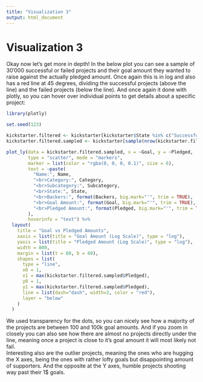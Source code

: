 ```yaml
---
title: "Visualization 3"
output: html_document
---
```

# Visualization 3

Okay now let's get more in depth! In the below plot you can see a sample of 30'000 successful or failed projects and their goal amount they wanted to raise against the actually pledged amount. Once again this is in log and also has a red line at 45 degrees, dividing the successful projects (above the line) and the failed projects (below the line). And once again it done with plotly, so you can hover over individual points to get details about a specific project:
```r
library(plotly)

set.seed(123)

kickstarter.filtered <- kickstarter[kickstarter$State %in% c("Successful", "Failed"), ]
kickstarter.filtered.sampled <- kickstarter[sample(nrow(kickstarter.filtered), 30000), ]

plot_ly(data = kickstarter.filtered.sampled, x = ~Goal, y = ~Pledged,
        type = "scatter", mode = "markers",
        marker = list(color = "rgba(0, 0, 0, 0.1)", size = 6),
        text = ~paste(
          "Name:", Name,
          "<br>Category:", Category,
          "<br>Subcategory:", Subcategory,
          "<br>State:", State,
          "<br>Backers:", format(Backers, big.mark="'", trim = TRUE),
          "<br>Goal Amount:", format(Goal, big.mark="'", trim = TRUE),
          "<br>Pledged Amount:", format(Pledged, big.mark="'", trim = TRUE)
        ),
        hoverinfo = "text") %>%
  layout(
    title = "Goal vs Pledged Amounts",
    xaxis = list(title = "Goal Amount (Log Scale)", type = "log"),
    yaxis = list(title = "Pledged Amount (Log Scale)", type = "log"),
    width = 800,
    margin = list(t = 60, b = 60),
    shapes = list(
      type = "line",
      x0 = 1,
      x1 = max(kickstarter.filtered.sampled$Pledged),
      y0 = 1,
      y1 = max(kickstarter.filtered.sampled$Pledged),
      line = list(dash="dash", width=2, color = "red"),
      layer = "below"
    )
  )
```

We used transparency for the dots, so you can nicely see how a majority of the projects are between 100 and 100k goal amounts. And if you zoom in closely you can also see how there are almost no projects directly under the line, meaning once a project is close to it's goal amount it will most likely not fail.
<br>
Interesting also are the outlier projects, meaning the ones who are hugging the X axes, being the ones with rather lofty goals but disappointing amount of supporters. And the opposite at the Y axes, humble projects shooting way past their 1$ goals.